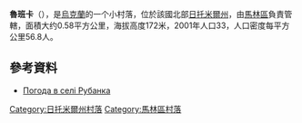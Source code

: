{{coord|50|43|14|N|29|3|18|E|scale:30000|display=title}}

'''魯班卡'''（{{lang-uk|Рубанка}}），是[[烏克蘭|烏克蘭]]的一个小村落，位於該國北部[[日托米爾州|日托米爾州]]，由[[馬林區|馬林區]]負責管轄，面積大约0.58平方公里，海拔高度172米，2001年人口33，人口密度每平方公里56.8人。

==參考資料==
* [http://weather.in.ua/ua/zhitomirskaja/22805 Погода в селі Рубанка] {{Wayback|url=http://weather.in.ua/ua/zhitomirskaja/22805 |date=20111219145424 }}

{{DEFAULTSORT:Рубанка}}
[[Category:日托米爾州村落|Category:日托米爾州村落]]
[[Category:馬林區村落|Category:馬林區村落]]


{{Zhytomyr-geo-stub}}